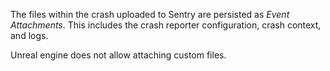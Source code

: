 The files within the crash uploaded to Sentry are persisted as _Event Attachments_. This includes the crash reporter configuration, crash context, and logs.

Unreal engine does not allow attaching custom files.
